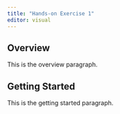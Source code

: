 ```yaml
---
title: "Hands-on Exercise 1"
editor: visual
---
```


## Overview

This is the overview paragraph.

## Getting Started

This is the getting started paragraph.

## 
